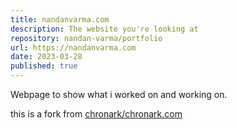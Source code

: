 ```yaml
---
title: nandanvarma.com
description: The website you're looking at
repository: nandan-varma/portfolio
url: https://nandanvarma.com
date: 2023-03-28
published: true
---
```



Webpage to show what i worked on and working on.

this is a fork from [chronark/chronark.com](https://github.com/chronark/chronark.com)

